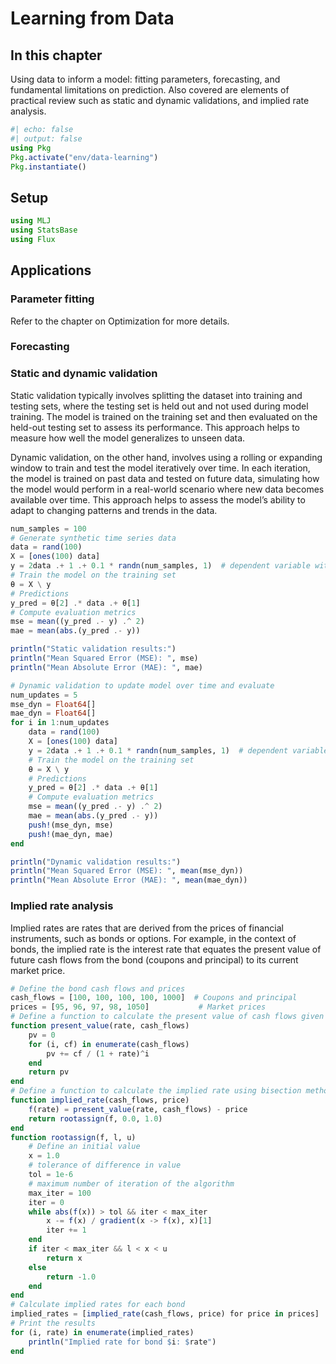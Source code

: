 # Learning from Data

## In this chapter

Using data to inform a model: fitting parameters, forecasting, and fundamental limitations on prediction. Also covered are elements of practical review such as static and dynamic validations, and implied rate analysis.

```{julia}
#| echo: false
#| output: false
using Pkg
Pkg.activate("env/data-learning")
Pkg.instantiate()
```

## Setup

```{julia}
using MLJ
using StatsBase
using Flux
```

## Applications

### Parameter fitting

Refer to the chapter on Optimization for more details.

### Forecasting

### Static and dynamic validation

Static validation typically involves splitting the dataset into training and testing sets, where the testing set is held out and not used during model training. The model is trained on the training set and then evaluated on the held-out testing set to assess its performance. This approach helps to measure how well the model generalizes to unseen data.

Dynamic validation, on the other hand, involves using a rolling or expanding window to train and test the model iteratively over time. In each iteration, the model is trained on past data and tested on future data, simulating how the model would perform in a real-world scenario where new data becomes available over time. This approach helps to assess the model's ability to adapt to changing patterns and trends in the data.

```{julia}
num_samples = 100
# Generate synthetic time series data
data = rand(100)
X = [ones(100) data]
y = 2data .+ 1 .+ 0.1 * randn(num_samples, 1)  # dependent variable with noise
# Train the model on the training set
θ = X \ y
# Predictions
y_pred = θ[2] .* data .+ θ[1]
# Compute evaluation metrics
mse = mean((y_pred .- y) .^ 2)
mae = mean(abs.(y_pred .- y))

println("Static validation results:")
println("Mean Squared Error (MSE): ", mse)
println("Mean Absolute Error (MAE): ", mae)

# Dynamic validation to update model over time and evaluate
num_updates = 5
mse_dyn = Float64[]
mae_dyn = Float64[]
for i in 1:num_updates
    data = rand(100)
    X = [ones(100) data]
    y = 2data .+ 1 .+ 0.1 * randn(num_samples, 1)  # dependent variable with noise
    # Train the model on the training set
    θ = X \ y
    # Predictions
    y_pred = θ[2] .* data .+ θ[1]
    # Compute evaluation metrics
    mse = mean((y_pred .- y) .^ 2)
    mae = mean(abs.(y_pred .- y))
    push!(mse_dyn, mse)
    push!(mae_dyn, mae)
end

println("Dynamic validation results:")
println("Mean Squared Error (MSE): ", mean(mse_dyn))
println("Mean Absolute Error (MAE): ", mean(mae_dyn))
```

### Implied rate analysis

Implied rates are rates that are derived from the prices of financial instruments, such as bonds or options. For example, in the context of bonds, the implied rate is the interest rate that equates the present value of future cash flows from the bond (coupons and principal) to its current market price.

```{julia}
# Define the bond cash flows and prices
cash_flows = [100, 100, 100, 100, 1000]  # Coupons and principal
prices = [95, 96, 97, 98, 1050]           # Market prices
# Define a function to calculate the present value of cash flows given a rate
function present_value(rate, cash_flows)
    pv = 0
    for (i, cf) in enumerate(cash_flows)
        pv += cf / (1 + rate)^i
    end
    return pv
end
# Define a function to calculate the implied rate using bisection method
function implied_rate(cash_flows, price)
    f(rate) = present_value(rate, cash_flows) - price
    return rootassign(f, 0.0, 1.0)
end
function rootassign(f, l, u)
    # Define an initial value
    x = 1.0
    # tolerance of difference in value
    tol = 1e-6
    # maximum number of iteration of the algorithm
    max_iter = 100
    iter = 0
    while abs(f(x)) > tol && iter < max_iter
        x -= f(x) / gradient(x -> f(x), x)[1]
        iter += 1
    end
    if iter < max_iter && l < x < u
        return x
    else
        return -1.0
    end
end
# Calculate implied rates for each bond
implied_rates = [implied_rate(cash_flows, price) for price in prices]
# Print the results
for (i, rate) in enumerate(implied_rates)
    println("Implied rate for bond $i: $rate")
end
```
